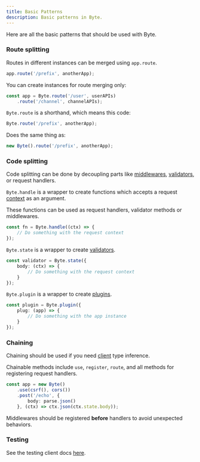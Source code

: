 ```yaml
---
title: Basic Patterns
description: Basic patterns in Byte.
---
```


Here are all the basic patterns that should be used with Byte.

### Route splitting
Routes in different instances can be merged using `app.route`.
```ts
app.route('/prefix', anotherApp);
```

You can create instances for route merging only:
```ts
const app = Byte.route('/user', userAPIs)
    .route('/channel', channelAPIs);
```

`Byte.route` is a shorthand, which means this code:
```ts
Byte.route('/prefix', anotherApp);
```
Does the same thing as:
```ts
new Byte().route('/prefix', anotherApp);
```

### Code splitting
Code splitting can be done by decoupling parts like [middlewares](/concepts/middleware), 
[validators](/concepts/validator), or request handlers.

`Byte.handle` is a wrapper to create functions which accepts a 
request [context](/concepts/context) as an argument.

These functions can be used as request handlers, validator methods or middlewares.
```ts
const fn = Byte.handle((ctx) => {
    // Do something with the request context
});
```

`Byte.state` is a wrapper to create [validators](/concepts/validator).
```ts
const validator = Byte.state({
    body: (ctx) => {
        // Do something with the request context
    }
});
```

`Byte.plugin` is a wrapper to create [plugins](/concepts/plugin).
```ts
const plugin = Byte.plugin({
    plug: (app) => {
        // Do something with the app instance
    }
});
```

### Chaining
Chaining should be used if you need [client](/utils/client) type inference.

Chainable methods include `use`, `register`, `route`, and all methods for registering request handlers.
```ts
const app = new Byte()
    .use(csrf(), cors())
    .post('/echo', {
        body: parse.json()
    }, (ctx) => ctx.json(ctx.state.body));
```

Middlewares should be registered **before** handlers to avoid unexpected behaviors.

### Testing
See the testing client docs [here](/utils/client#testing).
